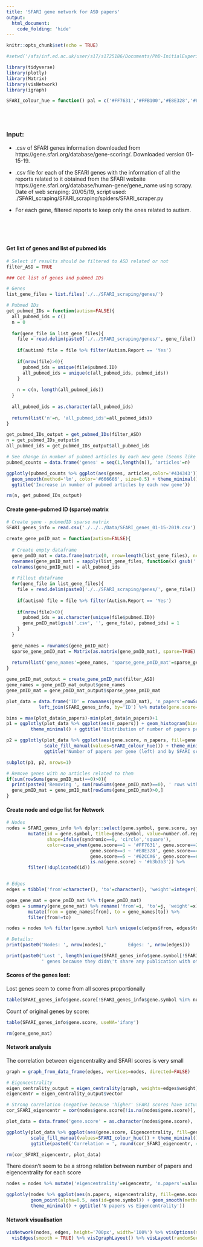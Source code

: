 ```yaml
---
title: 'SFARI gene network for ASD papers'
output:
  html_document:
    code_folding: 'hide'
---
```


```r
knitr::opts_chunk$set(echo = TRUE)
```

```r
#setwd('/afs/inf.ed.ac.uk/user/s17/s1725186/Documents/PhD-InitialExperiments/SFARI_genes/gene_network/R_markdowns')

library(tidyverse)
library(plotly)
library(Matrix)
library(visNetwork)
library(igraph)

SFARI_colour_hue = function() pal = c('#FF7631','#FFB100','#E8E328','#8CC83F','#62CCA6','#59B9C9','#b3b3b3')
```
<br><br>

### Input:

- .csv of SFARI genes information downloaded from https://gene.sfari.org/database/gene-scoring/. Downloaded version 01-15-19.

- .csv file for each of the SFARI genes with the information of all the reports related to it obtained from the SFARI website https://gene.sfari.org/database/human-gene/gene_name using scrapy. Date of web scraping: 20/05/19, script used: ./SFARI_scraping/SFARI_scraping/spiders/SFARI_scraper.py

- For each gene, filtered reports to keep only the ones related to autism.

<br><br><br>

#### Get list of genes and list of pubmed ids
```r

# Select if results should be filtered to ASD related or not
filter_ASD = TRUE

### Get list of genes and pubmed IDs

# Genes
list_gene_files = list.files('./../SFARI_scraping/genes/')

# Pubmed IDs
get_pubmed_IDs = function(autism=FALSE){
  all_pubmed_ids = c()
  n = 0
  
  for(gene_file in list_gene_files){
    file = read.delim(paste0('./../SFARI_scraping/genes/', gene_file))
    
    if(autism) file = file %>% filter(Autism.Report == 'Yes')
    
    if(nrow(file)>0){
      pubmed_ids = unique(file$pubmed.ID)
      all_pubmed_ids = unique(c(all_pubmed_ids, pubmed_ids)) 
    }
    
    n = c(n, length(all_pubmed_ids))
  }
  
  all_pubmed_ids = as.character(all_pubmed_ids)
  
  return(list('n'=n, 'all_pubmed_ids'=all_pubmed_ids))
}

get_pubmed_IDs_output = get_pubmed_IDs(filter_ASD)
n = get_pubmed_IDs_output$n
all_pubmed_ids = get_pubmed_IDs_output$all_pubmed_ids
```

```r

# See change in number of pubmed articles by each new gene (Seems like the number of new articles were beginning to decrease in the end)
pubmed_counts = data.frame('genes' = seq(1,length(n)), 'articles'=n)

ggplotly(pubmed_counts %>% ggplot(aes(genes, articles,color='#434343')) + geom_line() + coord_fixed() +
  geom_smooth(method='lm', color='#666666', size=0.5) + theme_minimal() + theme(legend.position='none') +
  ggtitle('Increase in number of pubmed articles by each new gene'))

rm(n, get_pubmed_IDs_output)
```

#### Create gene-pubmed ID (sparse) matrix
```r

# Create gene - pubmedID sparse matrix
SFARI_genes_info = read.csv('./../../Data/SFARI_genes_01-15-2019.csv') %>% mutate('ID'=gene.symbol)

create_gene_pmID_mat = function(autism=FALSE){
  
  # Create empty dataframe
  gene_pmID_mat = data.frame(matrix(0, nrow=length(list_gene_files), ncol=length(all_pubmed_ids)))
  rownames(gene_pmID_mat) = sapply(list_gene_files, function(x) gsub('.csv', '', x))
  colnames(gene_pmID_mat) = all_pubmed_ids
  
  # Fillout dataframe
  for(gene_file in list_gene_files){
    file = read.delim(paste0('./../SFARI_scraping/genes/', gene_file))
    
    if(autism) file = file %>% filter(Autism.Report == 'Yes')
    
    if(nrow(file)>0){
      pubmed_ids = as.character(unique(file$pubmed.ID))
      gene_pmID_mat[gsub('.csv', '', gene_file), pubmed_ids] = 1 
    }
  }
  
  gene_names = rownames(gene_pmID_mat)
  sparse_gene_pmID_mat = Matrix(as.matrix(gene_pmID_mat), sparse=TRUE)
    
  return(list('gene_names'=gene_names, 'sparse_gene_pmID_mat'=sparse_gene_pmID_mat))
}

gene_pmID_mat_output = create_gene_pmID_mat(filter_ASD)
gene_names = gene_pmID_mat_output$gene_names
gene_pmID_mat = gene_pmID_mat_output$sparse_gene_pmID_mat

plot_data = data.frame('ID' = rownames(gene_pmID_mat), 'n_papers'=rowSums(gene_pmID_mat)) %>% 
            left_join(SFARI_genes_info, by='ID') %>% mutate(gene.score=as.factor(gene.score))

bins = max(plot_data$n_papers)-min(plot_data$n_papers)+1
p1 = ggplotly(plot_data %>% ggplot(aes(n_papers)) + geom_histogram(bins=bins, alpha=0.6) +
         theme_minimal() + ggtitle('Distribution of number of papers per gene'))

p2 = ggplotly(plot_data %>% ggplot(aes(gene.score, n_papers, fill=gene.score)) + geom_boxplot() + 
              scale_fill_manual(values=SFARI_colour_hue()) + theme_minimal() + 
              ggtitle('Number of papers per gene (left) and by SFARI score (right)'))

subplot(p1, p2, nrows=1)
```

```r
# Remove genes with no articles related to them
if(sum(rowSums(gene_pmID_mat)==0)>0){
  print(paste0('Removing ', sum(rowSums(gene_pmID_mat)==0), ' rows with zero counts from gene-pubmedID count matrix'))
  gene_pmID_mat = gene_pmID_mat[rowSums(gene_pmID_mat)>0,] 
}
```

#### Create node and edge list for Network
```r
# Nodes
nodes = SFARI_genes_info %>% dplyr::select(gene.symbol, gene.score, syndromic, number.of.reports) %>% 
        mutate(id = gene.symbol, title=gene.symbol, value=number.of.reports,
               shape=ifelse(syndromic==0, 'circle','square'),
               color=case_when(gene.score==1 ~ '#FF7631', gene.score==2 ~ '#FFB100',
                               gene.score==3 ~ '#E8E328', gene.score==4 ~ '#8CC83F',
                               gene.score==5 ~ '#62CCA6', gene.score==6 ~ '#59B9C9',
                               is.na(gene.score) ~ '#b3b3b3')) %>%
        filter(!duplicated(id))


# Edges
edges = tibble('from'=character(), 'to'=character(), 'weight'=integer())

gene_gene_mat = gene_pmID_mat %*% t(gene_pmID_mat)
edges = summary(gene_gene_mat) %>% rename('from'=i, 'to'=j, 'weight'=x) %>% 
        mutate(from = gene_names[from], to = gene_names[to]) %>%
        filter(from!=to)

nodes = nodes %>% filter(gene.symbol %in% unique(c(edges$from, edges$to)))

# Details:
print(paste0('Nodes: ', nrow(nodes),'        Edges: ', nrow(edges)))

print(paste0('Lost ', length(unique(SFARI_genes_info$gene.symbol[!SFARI_genes_info$gene.symbol %in% nodes$id])),
             ' genes because they didn\'t share any publication with other genes'))
```

#### Scores of the genes lost: 

Lost genes seem to come from all scores proportionally
```r
table(SFARI_genes_info$gene.score[!SFARI_genes_info$gene.symbol %in% nodes$gene.symbol], useNA='ifany')
```

Count of original genes by score:
```r
table(SFARI_genes_info$gene.score, useNA='ifany')

rm(gene_gene_mat)
```

#### Network analysis

The correlation between eigencentrality and SFARI scores is very small
```r
graph = graph_from_data_frame(edges, vertices=nodes, directed=FALSE)

# Eigencentrality
eigen_centrality_output = eigen_centrality(graph, weights=edges$weight)
eigencentr = eigen_centrality_output$vector

# Strong correlation (negative because 'higher' SFARI scores have actually lower numbers)
cor_SFARI_eigencentr = cor(nodes$gene.score[!is.na(nodes$gene.score)], eigencentr[!is.na(nodes$gene.score)])

plot_data = data.frame('gene.score' = as.character(nodes$gene.score), 'Eigencentrality'=eigencentr)

ggplotly(plot_data %>% ggplot(aes(gene.score, Eigencentrality, fill=gene.score)) + geom_boxplot() + 
         scale_fill_manual(values=SFARI_colour_hue()) + theme_minimal() +
         ggtitle(paste0('Correlation = ', round(cor_SFARI_eigencentr, 4))))

rm(cor_SFARI_eigencentr, plot_data)
```

There doesn't seem to be a strong relation between number of papers and eigencentrality for each score
```r

nodes = nodes %>% mutate('eigencentrality'=eigencentr, 'n.papers'=value, 'gene.score'=as.character(gene.score))

ggplotly(nodes %>% ggplot(aes(n.papers, eigencentrality, fill=gene.score, color=gene.score)) + 
         geom_point(alpha=0.5, aes(id=gene.symbol)) + geom_smooth(method='lm', fill=NA, size=0.5) + 
         theme_minimal() + ggtitle('N papers vs Eigencentrality'))
```

#### Network visualisation
```r
visNetwork(nodes, edges, height='700px', width='100%') %>% visOptions(selectedBy = 'gene.score') %>% 
  visEdges(smooth = TRUE) %>% visIgraphLayout() %>% visLayout(randomSeed=12)
```
